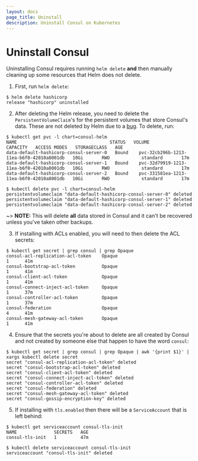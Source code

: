 ```yaml
---
layout: docs
page_title: Uninstall
description: Uninstall Consul on Kubernetes
---
```


# Uninstall Consul

Uninstalling Consul requires running `helm delete` **and** then manually cleaning
up some resources that Helm does not delete.

  1. First, run `helm delete`:

  ```shell-session
  $ helm delete hashicorp
  release "hashicorp" uninstalled
  ```

  2. After deleting the Helm release, you need to delete the `PersistentVolumeClaim`'s
  for the persistent volumes that store Consul's data. These are not deleted by Helm due to a [bug](https://github.com/helm/helm/issues/5156).
  To delete, run:

  ```shell-session
  $ kubectl get pvc -l chart=consul-helm
  NAME                                   STATUS   VOLUME                                     CAPACITY   ACCESS MODES   STORAGECLASS   AGE
  data-default-hashicorp-consul-server-0   Bound    pvc-32cb296b-1213-11ea-b6f0-42010a8001db   10Gi       RWO            standard       17m
  data-default-hashicorp-consul-server-1   Bound    pvc-32d79919-1213-11ea-b6f0-42010a8001db   10Gi       RWO            standard       17m
  data-default-hashicorp-consul-server-2   Bound    pvc-331581ea-1213-11ea-b6f0-42010a8001db   10Gi       RWO            standard       17m

  $ kubectl delete pvc -l chart=consul-helm
  persistentvolumeclaim "data-default-hashicorp-consul-server-0" deleted
  persistentvolumeclaim "data-default-hashicorp-consul-server-1" deleted
  persistentvolumeclaim "data-default-hashicorp-consul-server-2" deleted
  ```

~> **NOTE:** This will delete **all** data stored in Consul and it can't be
   recovered unless you've taken other backups.

  3. If installing with ACLs enabled, you will need to then delete the ACL secrets:

  ```shell-session
  $ kubectl get secret | grep consul | grep Opaque
  consul-acl-replication-acl-token    Opaque                                1      41m
  consul-bootstrap-acl-token          Opaque                                1      41m
  consul-client-acl-token             Opaque                                1      41m
  consul-connect-inject-acl-token     Opaque                                1      37m
  consul-controller-acl-token         Opaque                                1      37m
  consul-federation                   Opaque                                4      41m
  consul-mesh-gateway-acl-token       Opaque                                1      41m
  ```

  4. Ensure that the secrets you're about to delete are all created by Consul and not 
  created by someone else that happen to have the word `consul`:

  ```shell-session
  $ kubectl get secret | grep consul | grep Opaque | awk '{print $1}' | xargs kubectl delete secret
  secret "consul-acl-replication-acl-token" deleted
  secret "consul-bootstrap-acl-token" deleted
  secret "consul-client-acl-token" deleted
  secret "consul-connect-inject-acl-token" deleted
  secret "consul-controller-acl-token" deleted
  secret "consul-federation" deleted
  secret "consul-mesh-gateway-acl-token" deleted
  secret "consul-gossip-encryption-key" deleted
  ```

  5. If installing with `tls.enabled` then there will be a `ServiceAccount` that is left behind:

  ```shell-session
  $ kubectl get serviceaccount consul-tls-init
  NAME              SECRETS   AGE
  consul-tls-init   1         47m
  ```

  ```shell-session
  $ kubectl delete serviceaccount consul-tls-init
  serviceaccount "consul-tls-init" deleted
  ```
